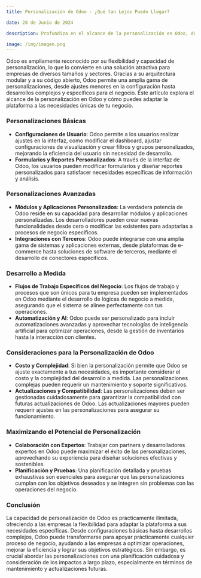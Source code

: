 ```yaml
---
title: Personalización de Odoo - ¿Qué tan Lejos Puedo Llegar?

date: 28 de Junio de 2024

description: Profundiza en el alcance de la personalización en Odoo, desde ajustes menores hasta desarrollos complejos, y cómo estas personalizaciones pueden adaptar la plataforma a las necesidades únicas de tu negocio.

image: /img/imagen.png
---
```


Odoo es ampliamente reconocido por su flexibilidad y capacidad de personalización, lo que lo convierte en una solución atractiva para empresas de diversos tamaños y sectores. Gracias a su arquitectura modular y a su código abierto, Odoo permite una amplia gama de personalizaciones, desde ajustes menores en la configuración hasta desarrollos complejos y específicos para el negocio. Este artículo explora el alcance de la personalización en Odoo y cómo puedes adaptar la plataforma a las necesidades únicas de tu negocio.

### **Personalizaciones Básicas**

- **Configuraciones de Usuario**: Odoo permite a los usuarios realizar ajustes en la interfaz, como modificar el dashboard, ajustar configuraciones de visualización y crear filtros y grupos personalizados, mejorando la eficiencia del usuario sin necesidad de desarrollo.
- **Formularios y Reportes Personalizados**: A través de la interfaz de Odoo, los usuarios pueden modificar formularios y diseñar reportes personalizados para satisfacer necesidades específicas de información y análisis.

### **Personalizaciones Avanzadas**

- **Módulos y Aplicaciones Personalizados**: La verdadera potencia de Odoo reside en su capacidad para desarrollar módulos y aplicaciones personalizadas. Los desarrolladores pueden crear nuevas funcionalidades desde cero o modificar las existentes para adaptarlas a procesos de negocio específicos.
- **Integraciones con Terceros**: Odoo puede integrarse con una amplia gama de sistemas y aplicaciones externas, desde plataformas de e-commerce hasta soluciones de software de terceros, mediante el desarrollo de conectores específicos.

### **Desarrollo a Medida**

- **Flujos de Trabajo Específicos del Negocio**: Los flujos de trabajo y procesos que son únicos para tu empresa pueden ser implementados en Odoo mediante el desarrollo de lógicas de negocio a medida, asegurando que el sistema se alinee perfectamente con tus operaciones.
- **Automatización y AI**: Odoo puede ser personalizado para incluir automatizaciones avanzadas y aprovechar tecnologías de inteligencia artificial para optimizar operaciones, desde la gestión de inventarios hasta la interacción con clientes.

### **Consideraciones para la Personalización de Odoo**

- **Costo y Complejidad**: Si bien la personalización permite que Odoo se ajuste exactamente a tus necesidades, es importante considerar el costo y la complejidad del desarrollo a medida. Las personalizaciones complejas pueden requerir un mantenimiento y soporte significativos.
- **Actualizaciones y Compatibilidad**: Las personalizaciones deben ser gestionadas cuidadosamente para garantizar la compatibilidad con futuras actualizaciones de Odoo. Las actualizaciones mayores pueden requerir ajustes en las personalizaciones para asegurar su funcionamiento.

### **Maximizando el Potencial de Personalización**

- **Colaboración con Expertos**: Trabajar con partners y desarrolladores expertos en Odoo puede maximizar el éxito de las personalizaciones, aprovechando su experiencia para diseñar soluciones efectivas y sostenibles.
- **Planificación y Pruebas**: Una planificación detallada y pruebas exhaustivas son esenciales para asegurar que las personalizaciones cumplan con los objetivos deseados y se integren sin problemas con las operaciones del negocio.

### **Conclusión**

La capacidad de personalización de Odoo es prácticamente ilimitada, ofreciendo a las empresas la flexibilidad para adaptar la plataforma a sus necesidades específicas. Desde configuraciones básicas hasta desarrollos complejos, Odoo puede transformarse para apoyar prácticamente cualquier proceso de negocio, ayudando a las empresas a optimizar operaciones, mejorar la eficiencia y lograr sus objetivos estratégicos. Sin embargo, es crucial abordar las personalizaciones con una planificación cuidadosa y consideración de los impactos a largo plazo, especialmente en términos de mantenimiento y actualizaciones futuras.